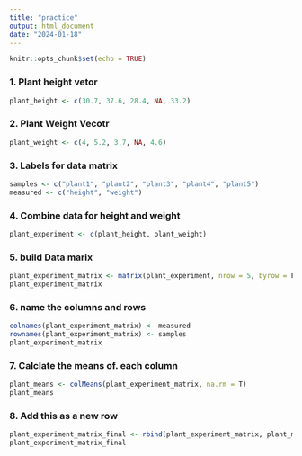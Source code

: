 ```yaml
---
title: "practice"
output: html_document
date: "2024-01-18"
---
```


```r
knitr::opts_chunk$set(echo = TRUE)
```

### 1. Plant height vetor
```r
plant_height <- c(30.7, 37.6, 28.4, NA, 33.2)
```

### 2. Plant Weight Vecotr
```r
plant_weight <- c(4, 5.2, 3.7, NA, 4.6)
```

### 3. Labels for data matrix
```r
samples <- c("plant1", "plant2", "plant3", "plant4", "plant5")
measured <- c("height", "weight")
```

### 4. Combine data for height and weight
```r
plant_experiment <- c(plant_height, plant_weight)
```

### 5. build Data marix
```r
plant_experiment_matrix <- matrix(plant_experiment, nrow = 5, byrow = F)
plant_experiment_matrix
```

### 6. name the columns and rows

```r
colnames(plant_experiment_matrix) <- measured
rownames(plant_experiment_matrix) <- samples
plant_experiment_matrix
```
### 7. Calclate the means of. each column

```r
plant_means <- colMeans(plant_experiment_matrix, na.rm = T)
plant_means
```

### 8. Add this as a new row

```r
plant_experiment_matrix_final <- rbind(plant_experiment_matrix, plant_means)
plant_experiment_matrix_final
```

